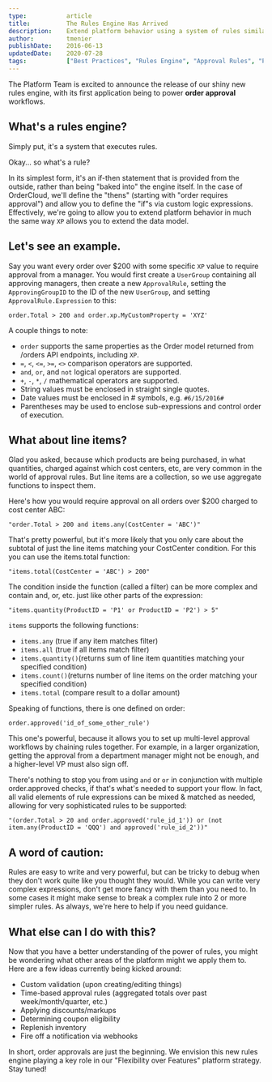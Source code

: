 ```yaml
---
type:           article
title:          The Rules Engine Has Arrived
description:    Extend platform behavior using a system of rules similar to XP allowing you to extend the data model.
author:         tmenier
publishDate:    2016-06-13
updatedDate:    2020-07-28
tags:           ["Best Practices", "Rules Engine", "Approval Rules", "Promotions"]
---
```


The Platform Team is excited to announce the release of our shiny new rules engine, with its first application being to power **order approval** workflows.

## What's a rules engine?

Simply put, it's a system that executes rules.

Okay... so what's a rule?

In its simplest form, it's an if-then statement that is provided from the outside, rather than being "baked into" the engine itself. In the case of OrderCloud, we'll define the "thens" (starting with "order requires approval") and allow you to define the "if"s via custom logic expressions. Effectively, we're going to allow you to extend platform behavior in much the same way `XP` allows you to extend the data model.

## Let's see an example.

Say you want every order over \$200 with some specific `XP` value to require approval from a manager. You would first create a `UserGroup` containing all approving managers, then create a new `ApprovalRule`, setting the `ApprovingGroupID` to the ID of the new `UserGroup`, and setting `ApprovalRule.Expression` to this:

`order.Total > 200 and order.xp.MyCustomProperty = 'XYZ'`

A couple things to note:

- `order` supports the same properties as the Order model returned from /orders API endpoints, including `XP`.
- `=`, `<`, `<=`, `>=`, `<>` comparison operators are supported.
- `and`, `or`, and `not` logical operators are supported.
- `+`, `-`, `*`, `/` mathematical operators are supported.
- String values must be enclosed in straight single quotes.
- Date values must be enclosed in # symbols, e.g. `#6/15/2016#`
- Parentheses may be used to enclose sub-expressions and control order of execution.

## What about line items?

Glad you asked, because which products are being purchased, in what quantities, charged against which cost centers, etc, are very common in the world of approval rules. But line items are a collection, so we use aggregate functions to inspect them.

Here's how you would require approval on all orders over \$200 charged to cost center ABC:
```
"order.Total > 200 and items.any(CostCenter = 'ABC')"
```

That's pretty powerful, but it's more likely that you only care about the subtotal of just the line items matching your CostCenter condition.
For this you can use the items.total function:

```
"items.total(CostCenter = 'ABC') > 200"
```

The condition inside the function (called a filter) can be more complex and contain and, or, etc. just like other parts of the expression:

```
"items.quantity(ProductID = 'P1' or ProductID = 'P2') > 5"
```

`items` supports the following functions:

- `items.any` (true if any item matches filter)
- `items.all` (true if all items match filter)
- `items.quantity()`(returns sum of line item quantities matching your specified condition)
- `items.count()`(returns number of line items on the order matching your specified condition)
- `items.total` (compare result to a dollar amount)

Speaking of functions, there is one defined on order:

`order.approved('id_of_some_other_rule')`

This one's powerful, because it allows you to set up multi-level approval workflows by chaining rules together. For example, in a larger organization, getting the approval from a department manager might not be enough, and a higher-level VP must also sign off.

There's nothing to stop you from using `and` or `or` in conjunction with multiple order.approved checks, if that's what's needed to support your flow. In fact, all valid elements of rule expressions can be mixed & matched as needed, allowing for very sophisticated rules to be supported:

```
"(order.Total > 20 and order.approved('rule_id_1')) or (not item.any(ProductID = 'QQQ') and approved('rule_id_2'))"
```

## A word of caution:

Rules are easy to write and very powerful, but can be tricky to debug when they don't work quite like you thought they would. While you can write very complex expressions, don't get more fancy with them than you need to. In some cases it might make sense to break a complex rule into 2 or more simpler rules. As always, we're here to help if you need guidance.

## What else can I do with this?

Now that you have a better understanding of the power of rules, you might be wondering what other areas of the platform might we apply them to. Here are a few ideas currently being kicked around:

- Custom validation (upon creating/editing things)
- Time-based approval rules (aggregated totals over past week/month/quarter, etc.)
- Applying discounts/markups
- Determining coupon eligibility
- Replenish inventory
- Fire off a notification via webhooks
<!-- TODO: fix this link once create your first webhook is re-made- Fire off a notification via [Webhooks](https://documentation.ordercloud.io/integration-services/overview/your-first-webhook)-->

In short, order approvals are just the beginning. We envision this new rules engine playing a key role in our <Link to="/blog/flexibility-over-features">"Flexibility over Features"</Link> platform strategy. Stay tuned!

